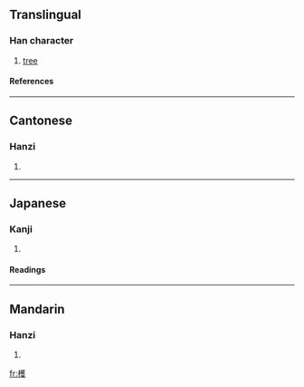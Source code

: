 ==Translingual==
===Han character===
{{Han char|rn=75|rad=木|as=14|sn=18|four=4494<sub>7</sub>|canj=木廿人水 (DTOE)}}
# [[tree]]
====References====
{{Han ref|kx=0558.370|dkj=15735|dj=0948.090|hdz=21306.130|uh=6AB4|ud=27316|bh=EFE6|bd=61414}}

----
==Cantonese==
===Hanzi===
{{yue-hanzi|jyut=|y=wok6}}
# {{defn|Cantonese}}

----
==Japanese==
===Kanji===
{{ja-kanji|grade=|rs=木14}}
# {{defn|Japanese}} 
====Readings====
{{ja-readings|on=[[かく]] (kaku), [[わく]] (waku)|kun=[[あきにれ]] (akinire)}}

----
==Mandarin==
===Hanzi===
{{cmn-hanzi|pin=[[huò]] ([[huo4]]), [[qǐ]] ([[qi3]])|wg=huo<sup>4</sup>, ch'i<sup>3</sup>}}
# {{defn|Mandarin}}

[[fr:檴]]
